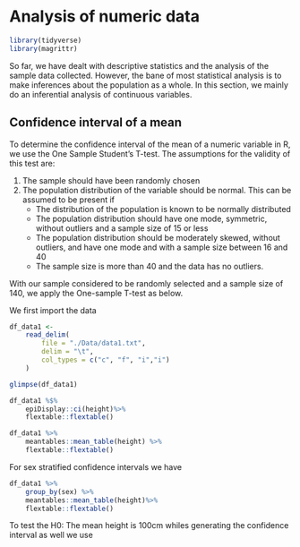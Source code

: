 # Analysis of numeric data

```r
library(tidyverse)
library(magrittr)
```

So far, we have dealt with descriptive statistics and the analysis of the sample 
data collected. However, the bane of most statistical analysis is to make 
inferences about the population as a whole. In this section, we mainly do an 
inferential analysis of continuous variables.

## Confidence interval of a mean
To determine the confidence interval of the mean of a numeric variable in R, we 
use the One Sample Student's T-test. The assumptions for the validity of this 
test are:

1. The sample should have been randomly chosen
1. The population distribution of the variable should be normal. This can be 
assumed to be present if
    - The distribution of the population is known to be normally distributed
    - The population distribution should have one mode, symmetric, without 
    outliers and a sample size of 15 or less
    - The population distribution should be moderately skewed, without outliers, 
    and have one mode and with a sample size between 16 and 40
    - The sample size is more than 40 and the data has no outliers.

With our sample considered to be randomly selected and a sample size of 140, we 
apply the One-sample T-test as below. 

We first import the data 
```r
df_data1 <- 
    read_delim(
        file = "./Data/data1.txt", 
        delim = "\t",
        col_types = c("c", "f", "i","i")
    )

glimpse(df_data1)
```



```r
df_data1 %$% 
    epiDisplay::ci(height)%>% 
    flextable::flextable()
```

```r
df_data1 %>% 
    meantables::mean_table(height) %>% 
    flextable::flextable()
```

For sex stratified confidence intervals we have

```r
df_data1 %>% 
    group_by(sex) %>% 
    meantables::mean_table(height)%>% 
    flextable::flextable()
```


To test the H0: The mean height is 100cm whiles generating the confidence 
interval as well we use